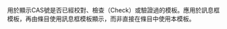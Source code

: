 {{NoteTA|G1=MediaWiki}}{{Documentation subpage}}<!-- 在本行下編輯模板說明 -->
用於顯示CAS號是否已經校對、檢查（Check）或驗證過的模板。應用於訊息框模板，再由條目使用訊息框模板顯示，而非直接在條目中使用本模板。

<includeonly>{{Sandbox other||<!-- 本行下加入模板的分類 -->

}}</includeonly>